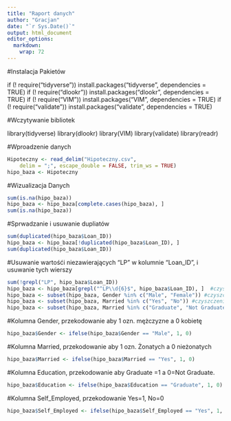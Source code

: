 ```yaml
---
title: "Raport danych"
author: "Gracjan"
date: "`r Sys.Date()`"
output: html_document
editor_options: 
  markdown: 
    wrap: 72
---
```


#Instalacja Pakietów

if (! require("tidyverse")) install.packages("tidyverse", dependencies = TRUE)
if (! require("dlookr")) install.packages("dlookr", dependencies = TRUE)
if (! require("VIM")) install.packages("VIM", dependencies = TRUE)
if (! require("validate")) install.packages("validate", dependencies = TRUE)

#Wczytywanie bibliotek

library(tidyverse)
library(dlookr)
library(VIM)
library(validate)
library(readr)


#Wproadzenie danych

```r
Hipoteczny <- read_delim("Hipoteczny.csv", 
    delim = ";", escape_double = FALSE, trim_ws = TRUE)
hipo_baza <- Hipoteczny
```

#Wizualizacja Danych

```r
sum(is.na(hipo_baza))
hipo_baza <- hipo_baza[complete.cases(hipo_baza), ]
sum(is.na(hipo_baza))

```

#Sprwadzanie i usuwanie dupliatów

```r
sum(duplicated(hipo_baza$Loan_ID))
hipo_baza <- hipo_baza[!duplicated(hipo_baza$Loan_ID), ]
sum(duplicated(hipo_baza$Loan_ID))


```

#Usuwanie wartośći niezawierających "LP" w kolumnie "Loan_ID", i usuwanie tych wierszy

```r
sum(!grepl("LP", hipo_baza$Loan_ID))
hipo_baza <- hipo_baza[grepl("^LP\\d{6}$", hipo_baza$Loan_ID), ]  #czyszczenie jeśli nie mają LP i 6 cyfr
hipo_baza <- subset(hipo_baza, Gender %in% c("Male", "Female")) #czyszczenie jesli nie ma male lub female
hipo_baza <- subset(hipo_baza, Married %in% c("Yes", "No")) #czyszczenie jesli nie ma Yes lub No
hipo_baza <- subset(hipo_baza, Married %in% c("Graduate", "Not Graduate")) #czyszczenie jesli graduate lub Not

```



#Kolumna Gender, przekodowanie aby 1 ozn. mężczyzne a 0 kobietę
```r
hipo_baza$Gender <- ifelse(hipo_baza$Gender == "Male", 1, 0)
```

#Kolumna Married, przekodowanie aby 1 ozn. Żonatych a 0 nieżonatych
```r
hipo_baza$Married <- ifelse(hipo_baza$Married == "Yes", 1, 0)
```

#Kolumna Education, przekodowanie aby Graduate =1 a 0=Not Graduate.
```r
hipo_baza$Education <- ifelse(hipo_baza$Education == "Graduate", 1, 0)
```

#Kolumna Self_Employed, przekodowanie Yes=1, No=0
```r
hipo_baza$Self_Employed <- ifelse(hipo_baza$Self_Employed == "Yes", 1, 0)
```
